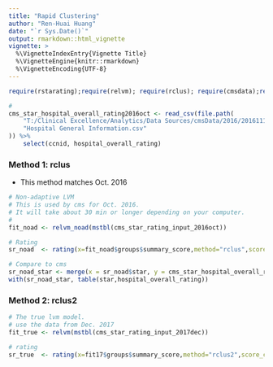 ```yaml
---
title: "Rapid Clustering"
author: "Ren-Huai Huang"
date: "`r Sys.Date()`"
output: rmarkdown::html_vignette
vignette: >
  %\VignetteIndexEntry{Vignette Title}
  %\VignetteEngine{knitr::rmarkdown}
  %\VignetteEncoding{UTF-8}
---
```


```r
require(rstarating);require(relvm); require(rclus); require(cmsdata);require(dplyr)

#
cms_star_hospital_overall_rating2016oct <- read_csv(file.path(
    "T:/Clinical Excellence/Analytics/Data Sources/cmsData/2016/20161110/Hospital_Revised_FlatFiles_20161110",
    "Hospital General Information.csv"
)) %>% 
    select(ccnid, hospital_overall_rating)
```


### Method 1: rclus

- This method matches Oct. 2016

```r
# Non-adaptive LVM   
# This is used by cms for Oct. 2016.   
# It will take about 30 min or longer depending on your computer. 
#
fit_noad <- relvm_noad(mstbl(cms_star_rating_input_2016oct))

# Rating
sr_noad  <- rating(x=fit_noad$groups$summary_score,method="rclus",score_col="sum_score_win",iter.max=1)

# Compare to cms
sr_noad_star <- merge(x = sr_noad$star, y = cms_star_hospital_overall_rating2016oct, by = "ccnid",all.x=T)
with(sr_noad_star, table(star,hospital_overall_rating))
```

### Method 2: rclus2



```r
# The true lvm model. 
# use the data from Dec. 2017
fit_true <- relvm(mstbl(cms_star_rating_input_2017dec))

# rating 
sr_true  <- rating(x=fit17$groups$summary_score,method="rclus2",score_col="sum_score",iter.max=5000)
```

